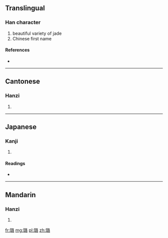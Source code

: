 ==Translingual==

===Han character===
{{Han char|rn=96|rad=玉|as=12|sn=16|four=1716<sub>4</sub>|canj=一土口一口 (MGRMR)}}

# beautiful variety of jade
# Chinese first name

====References====
* {{Han ref|kx=0741.240|dkj=21225|dj=1151.040|hdz=21140.030|uh=7490|ud=29840|bh=ED69|bd=60777}}

----

==Cantonese==

===Hanzi===
{{yue-hanzi|jyut=|y=lou6}}

# {{defn|lang=yue|sort=玉12}}

----

==Japanese==

===Kanji===
{{ja-kanji|grade=|rs=玉12}}

# {{defn|lang=ja|sort=玉12}}

====Readings====
* {{ja-readings|on=[[ろ]] (ro)|kun=|nanori=}}

----

==Mandarin==

===Hanzi===
{{cmn-hanzi|pin=[[lù]] ([[lu4]])|wg=lu<sup>4</sup>}}

# {{defn|lang=cmn|sort=玉12}}

[[fr:璐]]
[[mg:璐]]
[[pl:璐]]
[[zh:璐]]